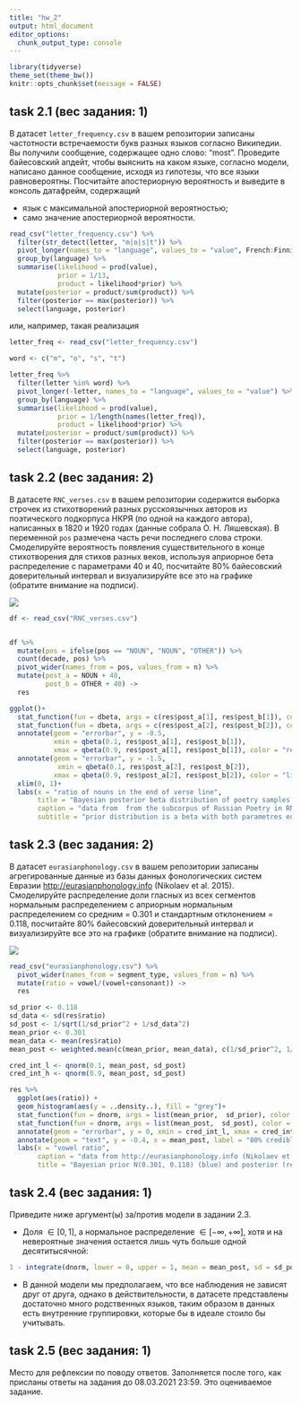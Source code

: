 ```yaml
---
title: "hw_2"
output: html_document
editor_options: 
  chunk_output_type: console
---
```


```r
library(tidyverse)
theme_set(theme_bw())
knitr::opts_chunk$set(message = FALSE)
```

## task 2.1 (вес задания: 1)

В датасет `letter_frequency.csv` в вашем репозитории записаны частотности встречаемости букв разных языков согласно Википедии. Вы получили сообщение, содержащее одно слово: "most". Проведите байесовский апдейт, чтобы выяснить на каком языке, согласно модели, написано данное сообщение, исходя из гипотезы, что все языки равновероятны. Посчитайте апостериорную вероятность и выведите в консоль датафрейм, содержащий

* язык с максимальной апостериорной вероятностью;
* само значение апостериорной вероятности.

```r
read_csv("letter_frequency.csv") %>% 
  filter(str_detect(letter, "m|o|s|t")) %>% 
  pivot_longer(names_to = "language", values_to = "value", French:Finnish) %>% 
  group_by(language) %>% 
  summarise(likelihood = prod(value),
            prior = 1/13,
            product = likelihood*prior) %>% 
  mutate(posterior = product/sum(product)) %>%
  filter(posterior == max(posterior)) %>% 
  select(language, posterior)
```

или, например, такая реализация

```r
letter_freq <- read_csv("letter_frequency.csv")

word <- c("m", "o", "s", "t")

letter_freq %>% 
  filter(letter %in% word) %>% 
  pivot_longer(-letter, names_to = "language", values_to = "value") %>% 
  group_by(language) %>% 
  summarise(likelihood = prod(value),
            prior = 1/length(names(letter_freq)),
            product = likelihood*prior) %>% 
  mutate(posterior = product/sum(product)) %>%
  filter(posterior == max(posterior)) %>% 
  select(language, posterior)
```

## task 2.2 (вес задания: 2)

В датасете `RNC_verses.csv` в вашем репозитории содержится выборка строчек из стихотворений разных русскоязычных авторов из поэтического подкорпуса НКРЯ (по одной на каждого автора), написанных в 1820 и 1920 годах (данные собрала О. Н. Ляшевская). В переменной `pos` размечена часть речи последнего слова строки. Смоделируйте вероятность появления существительного в конце стихотворения для стихов разных веков, используя априорное бета распределение с параметрами 40 и 40, посчитайте 80% байесовский доверительный интервал и визуализируйте все это на графике (обратите внимание на подписи).

![](task_2.2.png)

```r
df <- read_csv("RNC_verses.csv")


df %>% 
  mutate(pos = ifelse(pos == "NOUN", "NOUN", "OTHER")) %>% 
  count(decade, pos) %>% 
  pivot_wider(names_from = pos, values_from = n) %>% 
  mutate(post_a = NOUN + 40,
         post_b = OTHER + 40) ->
  res

ggplot()+
  stat_function(fun = dbeta, args = c(res$post_a[1], res$post_b[1]), color = "red", n = 1000)+
  stat_function(fun = dbeta, args = c(res$post_a[2], res$post_b[2]), color = "lightblue", n = 1000)+
  annotate(geom = "errorbar", y = -0.5, 
           xmin = qbeta(0.1, res$post_a[1], res$post_b[1]),
           xmax = qbeta(0.9, res$post_a[1], res$post_b[1]), color = "red")+
  annotate(geom = "errorbar", y = -1.5, 
            xmin = qbeta(0.1, res$post_a[2], res$post_b[2]),
           xmax = qbeta(0.9, res$post_a[2], res$post_b[2]), color = "lightblue")+
  xlim(0, 1)+
  labs(x = "ratio of nouns in the end of verse line",
       title = "Bayesian posterior beta distribution of poetry samples from 1820s (red) and 1920s (blue)",
       caption = "data from  from the subcorpus of Russian Poetry in RNC",
       subtitle = "prior distribution is a beta with both parametres equal 40; errorbars represent 80% credible intervals")
```

## task 2.3 (вес задания: 2)

В датасет `eurasianphonology.csv` в вашем репозитории записаны агрегированные данные из базы данных фонологических систем Евразии <http://eurasianphonology.info> (Nikolaev et al. 2015). Смоделируйте распределение доли гласных из всех сегментов нормальным распределением с априорным нормальным распределением со средним = 0.301 и стандартным отклонением = 0.118, посчитайте 80% байесовский доверительный интервал и визуализируйте все это на графике (обратите внимание на подписи).

![](task_2.3.png)

```r
read_csv("eurasianphonology.csv") %>% 
  pivot_wider(names_from = segment_type, values_from = n) %>% 
  mutate(ratio = vowel/(vowel+consonant)) ->
  res

sd_prior <- 0.118
sd_data <- sd(res$ratio)
sd_post <- 1/sqrt(1/sd_prior^2 + 1/sd_data^2)
mean_prior <- 0.301
mean_data <- mean(res$ratio)
mean_post <- weighted.mean(c(mean_prior, mean_data), c(1/sd_prior^2, 1/sd_data^2))

cred_int_l <- qnorm(0.1, mean_post, sd_post)
cred_int_h <- qnorm(0.9, mean_post, sd_post)

res %>% 
  ggplot(aes(ratio)) +
  geom_histogram(aes(y = ..density..), fill = "grey")+
  stat_function(fun = dnorm, args = list(mean_prior,  sd_prior), color = "lightblue")+
  stat_function(fun = dnorm, args = list(mean_post,  sd_post), color = "red")+
  annotate(geom = "errorbar", y = 0, xmin = cred_int_l, xmax = cred_int_h, size = 2)+
  annotate(geom = "text", y = -0.4, x = mean_post, label = "80% credible interval")+
  labs(x = "vowel ratio",
       caption = "data from http://eurasianphonology.info (Nikolaev et al. 2015)",
       title = "Bayesian prior N(0.301, 0.118) (blue) and posterior (red)")
```

## task 2.4 (вес задания: 1)

Приведите ниже аргумент(ы) за/против модели в задании 2.3.

* Доля $\in [0, 1]$, а нормальное распределение $\in [-\infty, +\infty]$, хотя и на невероятные значения остается лишь чуть больше одной десятитысячной:

```r
1 - integrate(dnorm, lower = 0, upper = 1, mean = mean_post, sd = sd_post)$value
```

* В данной модели мы предполагаем, что все наблюдения не зависят друг от друга, однако в действительности, в датасете представлены достаточно много родственных языков, таким образом в данных есть внутренние группировки, которые бы в идеале стоило бы учитывать.

## task 2.5 (вес задания: 1)

Место для рефлексии по поводу ответов. Заполняется после того, как присланы ответы на задания до 08.03.2021 23:59. Это оцениваемое задание.
